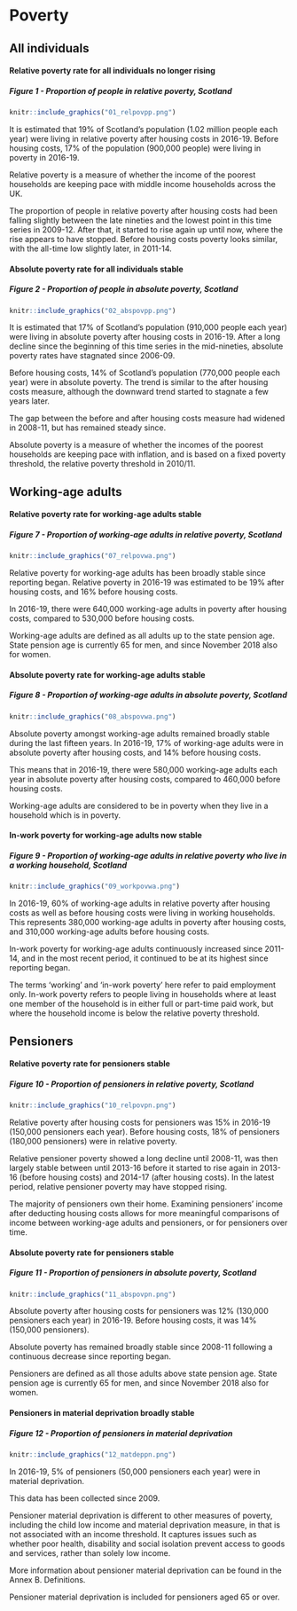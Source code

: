 # Poverty

## All individuals

#### Relative poverty rate for all individuals no longer rising {#relpov}

##### Figure 1 - Proportion of people in relative poverty, Scotland
```{r}
knitr::include_graphics("01_relpovpp.png")
```

It is estimated that 19% of Scotland's population (1.02 million people each year) were living in relative poverty after housing costs in 2016-19. Before housing costs, 17% of the population (900,000 people) were living in poverty in 2016-19.

Relative poverty is a measure of whether the income of the poorest households are keeping pace with middle income households across the UK.

The proportion of people in relative poverty after housing costs had been falling slightly between the late nineties and the lowest point in this time series in 2009-12. After that, it started to rise again up until now, where the rise appears to have stopped. Before housing costs poverty looks similar, with the all-time low slightly later, in 2011-14.

#### Absolute poverty rate for all individuals stable

##### Figure 2 - Proportion of people in absolute poverty, Scotland
```{r}
knitr::include_graphics("02_abspovpp.png")
```

It is estimated that 17% of Scotland's population (910,000 people each year) were living in absolute poverty after housing costs in 2016-19. After a long decline since the beginning of this time series in the mid-nineties, absolute poverty rates have stagnated since 2006-09.

Before housing costs, 14% of Scotland's population (770,000 people each year) were in absolute poverty. The trend is similar to the after housing costs measure, although the downward trend started to stagnate a few years later.

The gap between the before and after housing costs measure had widened in 2008-11, but has remained steady since.

Absolute poverty is a measure of whether the incomes of the poorest households are keeping pace with inflation, and is based on a fixed poverty threshold, the relative poverty threshold in 2010/11.


## Working-age adults

#### Relative poverty rate for working-age adults stable

##### Figure 7 - Proportion of working-age adults in relative poverty, Scotland
```{r}
knitr::include_graphics("07_relpovwa.png")
```

Relative poverty for working-age adults has been broadly stable since reporting began. Relative poverty in 2016-19 was estimated to be 19% after housing costs, and 16% before housing costs.

In 2016-19, there were 640,000 working-age adults in poverty after housing costs, compared to 530,000 before housing costs.

Working-age adults are defined as all adults up to the state pension age. State pension age is currently 65 for men, and since November 2018 also for women.

#### Absolute poverty rate for working-age adults stable

##### Figure 8 - Proportion of working-age adults in absolute poverty, Scotland
```{r}
knitr::include_graphics("08_abspovwa.png")
```

Absolute poverty amongst working-age adults remained broadly stable during the last fifteen years. In 2016-19, 17% of working-age adults were in absolute poverty after housing costs, and 14% before housing costs.

This means that in 2016-19, there were 580,000 working-age adults each year in absolute poverty after housing costs, compared to 460,000 before housing costs.

Working-age adults are considered to be in poverty when they live in a household which is in poverty.

#### In-work poverty for working-age adults now stable

##### Figure 9 - Proportion of working-age adults in relative poverty who live in a working household, Scotland
```{r}
knitr::include_graphics("09_workpovwa.png")
```

In 2016-19, 60% of working-age adults in relative poverty after housing costs as well as before housing costs were living in working households. This represents 380,000 working-age adults in poverty after housing costs, and 310,000 working-age adults before housing costs.

In-work poverty for working-age adults continuously increased since 2011-14, and in the most recent period, it continued to be at its highest since reporting began.

The terms 'working' and 'in-work poverty' here refer to paid employment only. In-work poverty refers to people living in households where at least one member of the household is in either full or part-time paid work, but where the household income is below the relative poverty threshold.

## Pensioners

#### Relative poverty rate for pensioners stable

##### Figure 10 - Proportion of pensioners in relative poverty, Scotland
```{r}
knitr::include_graphics("10_relpovpn.png")
```

Relative poverty after housing costs for pensioners was 15% in 2016-19 (150,000 pensioners each year). Before housing costs, 18% of pensioners (180,000 pensioners) were in relative poverty.

Relative pensioner poverty showed a long decline until 2008-11, was then largely stable between until 2013-16 before it started to rise again in 2013-16 (before housing costs) and 2014-17 (after housing costs). In the latest period, relative pensioner poverty may have stopped rising.

The majority of pensioners own their home. Examining pensioners' income after deducting housing costs allows for more meaningful comparisons of income between working-age adults and pensioners, or for pensioners over time.

#### Absolute poverty rate for pensioners stable

##### Figure 11 - Proportion of pensioners in absolute poverty, Scotland
```{r}
knitr::include_graphics("11_abspovpn.png")
```

Absolute poverty after housing costs for pensioners was 12% (130,000 pensioners each year) in 2016-19. Before housing costs, it was 14% (150,000 pensioners).

Absolute poverty has remained broadly stable since 2008-11 following a continuous decrease since reporting began.

Pensioners are defined as all those adults above state pension age. State pension age is currently 65 for men, and since November 2018 also for women.

#### Pensioners in material deprivation broadly stable

##### Figure 12 - Proportion of pensioners in material deprivation
```{r}
knitr::include_graphics("12_matdeppn.png")
```

In 2016-19, 5% of pensioners (50,000 pensioners each year) were in material deprivation.

This data has been collected since 2009.

Pensioner material deprivation is different to other measures of poverty, including the child low income and material deprivation measure, in that is not associated with an income threshold. It captures issues such as whether poor health, disability and social isolation prevent access to goods and services, rather than solely low income.

More information about pensioner material deprivation can be found in the Annex B. Definitions.

Pensioner material deprivation is included for pensioners aged 65 or over.